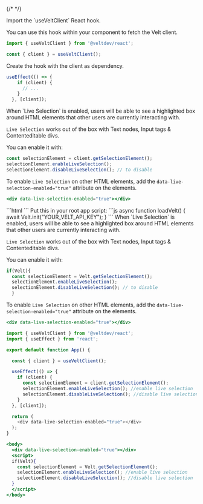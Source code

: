 {/* <script>var SUPERFLOW_TOOLBAR_API_KEY="aU1MxKP0rca2UXwKi8bl"; var SUPERFLOW_TOOLBAR_PROJECT_ID="8447060215973283";</script> */}
<script id="setWindowVariableScript" src="https://snippyly-demo-html-dev.web.app/set-window-variable.js?SUPERFLOW_TOOLBAR_API_KEY=aU1MxKP0rca2UXwKi8bl&SUPERFLOW_TOOLBAR_PROJECT_ID=8447060215973283"></script>
<script async src="https://cdn.jsdelivr.net/npm/@usesuperflow/toolbar/superflow.min.js"></script>

<Tabs>
  <Tab title="React / Next.js">

<Steps>

<Step title="Get the Velt client">
Import the `useVeltClient` React hook.

You can use this hook within your component to fetch the Velt client.

```js
import { useVeltClient } from '@veltdev/react';

const { client } = useVeltClient();
```

</Step>

<Step title="Create a useEffect hook">
Create the hook with the client as dependency.

```js
useEffect(() => {
    if (client) {
      // ...
    }
  }, [client]);
```

</Step>

<Step title="Enable live selection">
When `Live Selection` is enabled, users will be able to see a highlighted box around HTML elements that other users are currently interacting with.

`Live Selection` works out of the box with Text nodes, Input tags & Contenteditable divs.

You can enable it with:

```js
const selectionElement = client.getSelectionElement();
selectionElement.enableLiveSelection();
selectionElement.disableLiveSelection(); // to disable

```

To enable `Live Selection` on other HTML elements, add the `data-live-selection-enabled="true"` attribute on the elements.

```jsx
<div data-live-selection-enabled="true"></div>
```

</Step>


</Steps>




  </Tab>

  <Tab title="HTML">

<Steps>

<Step title="Import the Velt Script tag">
```html
<script type="module" src="https://cdn.jsdelivr.net/npm/@veltdev/sdk@1.0.11/velt.js" onload="loadVelt()"></script>
```
</Step>

<Step title="Initialize with your API Key">
Put this in your root app script:
```js
async function loadVelt() {
    await Velt.init("YOUR_VELT_API_KEY");
}
```
</Step>

<Step title="Enable live selection">
When `Live Selection` is enabled, users will be able to see a highlighted box around HTML elements that other users are currently interacting with.

`Live Selection` works out of the box with Text nodes, Input tags & Contenteditable divs.

You can enable it with:

```js
if(Velt){
  const selectionElement = Velt.getSelectionElement();
  selectionElement.enableLiveSelection();
  selectionElement.disableLiveSelection(); // to disable
  }

```

To enable `Live Selection` on other HTML elements, add the `data-live-selection-enabled="true"` attribute on the elements.

```jsx
<div data-live-selection-enabled="true"></div>
```

</Step>


</Steps>


  </Tab>
</Tabs>

<RequestExample>

```js React / Next.js
import { useVeltClient } from '@veltdev/react';
import { useEffect } from 'react';

export default function App() {

  const { client } = useVeltClient();

  useEffect(() => {
    if (client) {
      const selectionElement = client.getSelectionElement();
      selectionElement.enableLiveSelection(); //enable live selection
      selectionElement.disableLiveSelection(); //disable live selection
    }
  }, [client]);

  return (
    <div data-live-selection-enabled="true"></div>
  );
}
```



```jsx HTML
<body>
  <div data-live-selection-enabled="true"></div>
  <script>
  if(Velt){
    const selectionElement = Velt.getSelectionElement();
    selectionElement.enableLiveSelection(); //enable live selection
    selectionElement.disableLiveSelection(); //disable live selection
  }
  </script>
</body>
```

</RequestExample>
